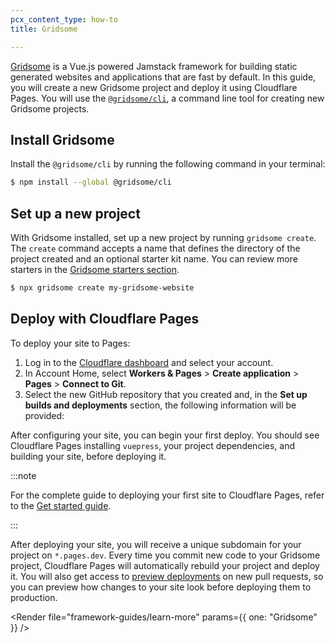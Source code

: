 ```yaml
---
pcx_content_type: how-to
title: Gridsome

---
```



[Gridsome](https://gridsome.org) is a Vue.js powered Jamstack framework for building static generated websites and applications that are fast by default. In this guide, you will create a new Gridsome project and deploy it using Cloudflare Pages. You will use the [`@gridsome/cli`](https://github.com/gridsome/gridsome/tree/master/packages/cli), a command line tool for creating new Gridsome projects.

## Install Gridsome

Install the `@gridsome/cli` by running the following command in your terminal:

```sh
$ npm install --global @gridsome/cli
```

## Set up a new project

With Gridsome installed, set up a new project by running `gridsome create`. The `create` command accepts a name that defines the directory of the project created and an optional starter kit name. You can review more starters in the [Gridsome starters section](https://gridsome.org/docs/starters/).

```sh
$ npx gridsome create my-gridsome-website
```

<Render file="tutorials-before-you-start" />

<Render file="framework-guides/create-github-repository" />

## Deploy with Cloudflare Pages

To deploy your site to Pages:

1. Log in to the [Cloudflare dashboard](https://dash.cloudflare.com/) and select your account.
2. In Account Home, select **Workers & Pages** > **Create application** > **Pages** > **Connect to Git**.
3. Select the new GitHub repository that you created and, in the **Set up builds and deployments** section, the following information will be provided:

<PagesBuildPreset framework="gridsome" />

After configuring your site, you can begin your first deploy. You should see Cloudflare Pages installing `vuepress`, your project dependencies, and building your site, before deploying it.

:::note


For the complete guide to deploying your first site to Cloudflare Pages, refer to the [Get started guide](/pages/get-started/).


:::

After deploying your site, you will receive a unique subdomain for your project on `*.pages.dev`. Every time you commit new code to your Gridsome project, Cloudflare Pages will automatically rebuild your project and deploy it. You will also get access to [preview deployments](/pages/configuration/preview-deployments/) on new pull requests, so you can preview how changes to your site look before deploying them to production.

<Render file="framework-guides/learn-more" params={{ one: "Gridsome" }} />

